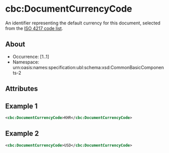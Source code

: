 # cbc:DocumentCurrencyCode
An identifier representing the default currency for this document, selected from the [ISO 4217 code list](https://www.iban.com/currency-codes).

## About
* Occurrence: [1..1]
* Namespace: urn:oasis:names:specification:ubl:schema:xsd:CommonBasicComponents-2

## Attributes

## Example 1
```xml
<cbc:DocumentCurrencyCode>KHR</cbc:DocumentCurrencyCode>
```

## Example 2
```xml
<cbc:DocumentCurrencyCode>USD</cbc:DocumentCurrencyCode>
```
